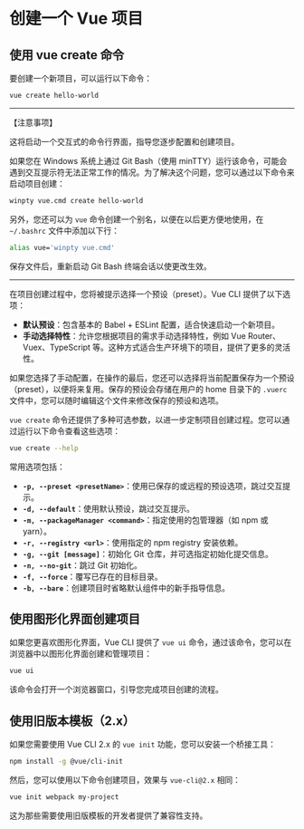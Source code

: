 # 创建一个 Vue 项目

## 使用 vue create 命令

要创建一个新项目，可以运行以下命令：

```bash
vue create hello-world
```

------

【注意事项】

这将启动一个交互式的命令行界面，指导您逐步配置和创建项目。

如果您在 Windows 系统上通过 Git Bash（使用 minTTY）运行该命令，可能会遇到交互提示符无法正常工作的情况。为了解决这个问题，您可以通过以下命令来启动项目创建：

```bash
winpty vue.cmd create hello-world
```

另外，您还可以为 `vue` 命令创建一个别名，以便在以后更方便地使用，在 `~/.bashrc` 文件中添加以下行：

```bash
alias vue='winpty vue.cmd'
```

保存文件后，重新启动 Git Bash 终端会话以使更改生效。

------

在项目创建过程中，您将被提示选择一个预设（preset）。Vue CLI 提供了以下选项：

- **默认预设**：包含基本的 Babel + ESLint 配置，适合快速启动一个新项目。
- **手动选择特性**：允许您根据项目的需求手动选择特性，例如 Vue Router、Vuex、TypeScript 等。这种方式适合生产环境下的项目，提供了更多的灵活性。

如果您选择了手动配置，在操作的最后，您还可以选择将当前配置保存为一个预设（preset），以便将来复用。保存的预设会存储在用户的 home 目录下的 `.vuerc` 文件中，您可以随时编辑这个文件来修改保存的预设和选项。

`vue create` 命令还提供了多种可选参数，以进一步定制项目创建过程。您可以通过运行以下命令查看这些选项：

```bash
vue create --help
```

常用选项包括：

- **`-p, --preset <presetName>`**：使用已保存的或远程的预设选项，跳过交互提示。
- **`-d, --default`**：使用默认预设，跳过交互提示。
- **`-m, --packageManager <command>`**：指定使用的包管理器（如 npm 或 yarn）。
- **`-r, --registry <url>`**：使用指定的 npm registry 安装依赖。
- **`-g, --git [message]`**：初始化 Git 仓库，并可选指定初始化提交信息。
- **`-n, --no-git`**：跳过 Git 初始化。
- **`-f, --force`**：覆写已存在的目标目录。
- **`-b, --bare`**：创建项目时省略默认组件中的新手指导信息。

## 使用图形化界面创建项目

如果您更喜欢图形化界面，Vue CLI 提供了 `vue ui` 命令，通过该命令，您可以在浏览器中以图形化界面创建和管理项目：

```bash
vue ui
```

该命令会打开一个浏览器窗口，引导您完成项目创建的流程。

## 使用旧版本模板（2.x）

如果您需要使用 Vue CLI 2.x 的 `vue init` 功能，您可以安装一个桥接工具：

```bash
npm install -g @vue/cli-init
```

然后，您可以使用以下命令创建项目，效果与 `vue-cli@2.x` 相同：

```bash
vue init webpack my-project
```

这为那些需要使用旧版模板的开发者提供了兼容性支持。